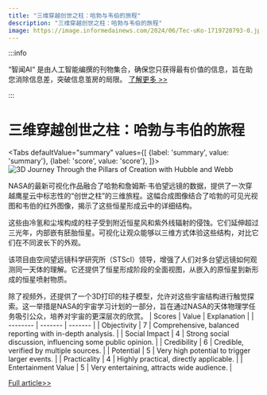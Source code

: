 ```yaml
---
title: "三维穿越创世之柱：哈勃与韦伯的旅程"
description: "三维穿越创世之柱：哈勃与韦伯的旅程"
image: https://image.informedainews.com/2024/06/Tec-uKo-1719720793-0.jpg
---
```



:::info

“智闻AI“ 是由人工智能编撰的刊物集合，确保您只获得最有价值的信息，旨在助您消除信息差，突破信息茧房的局限。  [了解更多 >>](/)

:::

# 三维穿越创世之柱：哈勃与韦伯的旅程


<Tabs
	defaultValue="summary"
	values={[
	{label: 'summary', value: 'summary'},
	{label: 'score', value: 'score'},
]}>
<TabItem value="summary">
<img
  src="https://image.informedainews.com/2024/06/Tec-uKo-1719720793-0.jpg"
  alt="3D Journey Through the Pillars of Creation with Hubble and Webb"
/>



NASA的最新可视化作品融合了哈勃和詹姆斯·韦伯望远镜的数据，提供了一次穿越鹰星云中标志性的“创世之柱”的三维旅程。这幅合成图像结合了哈勃的可见光视图和韦伯的红外图像，揭示了这些恒星形成云中的详细结构。

这些由冷氢和尘埃构成的柱子受到附近恒星风和紫外线辐射的侵蚀。它们延伸超过三光年，内部嵌有胚胎恒星。可视化让观众能够以三维方式体验这些结构，对比它们在不同波长下的外观。

该项目由空间望远镜科学研究所（STScI）领导，增强了人们对多台望远镜如何观测同一天体的理解。它还提供了恒星形成阶段的全面视图，从嵌入的原恒星到新形成的恒星喷射物质。

除了视频外，还提供了一个3D打印的柱子模型，允许对这些宇宙结构进行触觉探索。这一举措是NASA的宇宙学习计划的一部分，旨在通过NASA的天体物理学任务吸引公众，培养对宇宙的更深层次的欣赏。
</TabItem>
<TabItem value="score">
	| Scores     | Value   | Explanation |
	| -------- | ------- | ------- |
	| Objectivity  | 7    | Comprehensive, balanced reporting with in-depth analysis.    |
	| Social Impact | 4     | Strong social discussion, influencing some public opinion.    |
	| Credibility    | 6    | Credible, verified by multiple sources.    |
	| Potential    | 5    | Very high potential to trigger larger events.    |
	| Practicality    | 4    | Highly practical, directly applicable.    |
	| Entertainment Value    | 5    | Very entertaining, attracts wide audience.    |
</TabItem>
</Tabs>

[Full article>>](https://www.cnbeta.com.tw/articles/science/1436585.htm)

